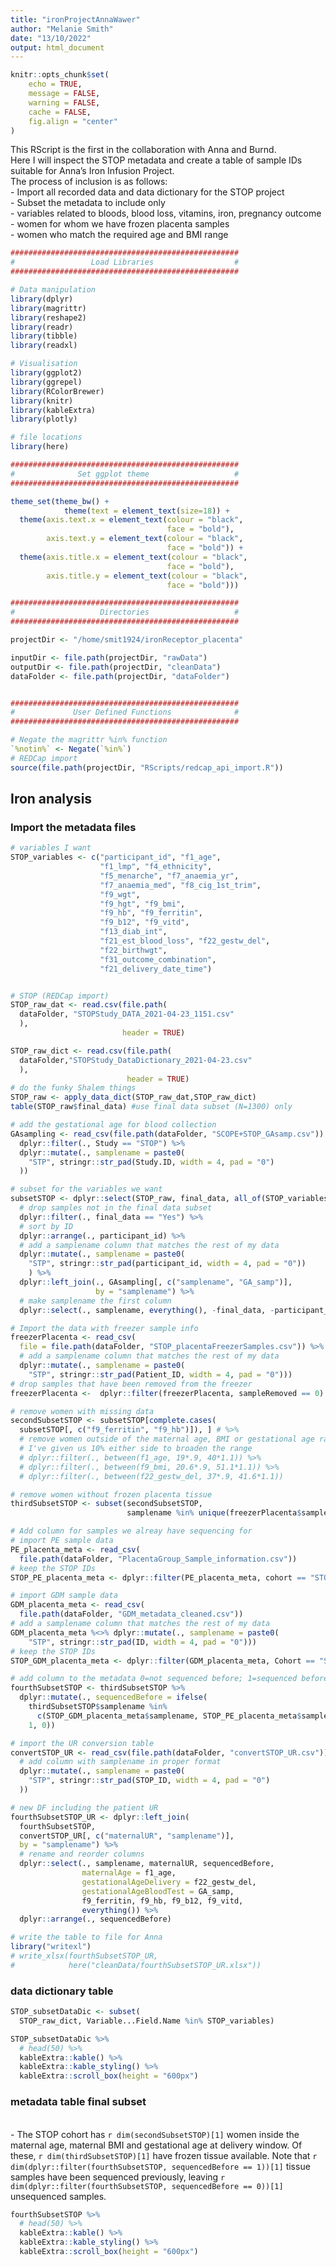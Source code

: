 ```yaml
---
title: "ironProjectAnnaWawer"
author: "Melanie Smith"
date: "13/10/2022"
output: html_document
---
```


```r
knitr::opts_chunk$set(
    echo = TRUE,
    message = FALSE,
    warning = FALSE,
    cache = FALSE,
    fig.align = "center"
)
```

This RScript is the first in the collaboration with Anna and Burnd.  
Here I will inspect the STOP metadata and create a table of sample IDs suitable for Anna's Iron Infusion Project.  
The process of inclusion is as follows:  
  - Import all recorded data and data dictionary for the STOP project  
  - Subset the metadata to include only  
    - variables related to bloods, blood loss, vitamins, iron, pregnancy outcome  
    - women for whom we have frozen placenta samples  
    - women who match the required age and BMI range  

```r

###################################################
#                 Load Libraries                  #
###################################################

# Data manipulation
library(dplyr)
library(magrittr)
library(reshape2)
library(readr)
library(tibble)
library(readxl)

# Visualisation
library(ggplot2)
library(ggrepel)
library(RColorBrewer)
library(knitr)
library(kableExtra)
library(plotly)

# file locations
library(here)

###################################################
#              Set ggplot theme                   #
###################################################

theme_set(theme_bw() +
            theme(text = element_text(size=18)) +
  theme(axis.text.x = element_text(colour = "black",
                                   face = "bold"),
        axis.text.y = element_text(colour = "black",
                                   face = "bold")) +
  theme(axis.title.x = element_text(colour = "black",
                                   face = "bold"),
        axis.title.y = element_text(colour = "black",
                                   face = "bold")))

###################################################
#                   Directories                   #
###################################################

projectDir <- "/home/smit1924/ironReceptor_placenta"

inputDir <- file.path(projectDir, "rawData")
outputDir <- file.path(projectDir, "cleanData")
dataFolder <- file.path(projectDir, "dataFolder")


###################################################
#             User Defined Functions              #
###################################################

# Negate the magrittr %in% function
`%notin%` <- Negate(`%in%`)
# REDCap import
source(file.path(projectDir, "RScripts/redcap_api_import.R"))
```

## Iron analysis {.tabset}
### Import the metadata files

```r

# variables I want
STOP_variables <- c("participant_id", "f1_age",
                    "f1_lmp", "f4_ethnicity",
                    "f5_menarche", "f7_anaemia_yr", 
                    "f7_anaemia_med", "f8_cig_1st_trim",
                    "f9_wgt",
                    "f9_hgt", "f9_bmi", 
                    "f9_hb", "f9_ferritin",
                    "f9_b12", "f9_vitd",
                    "f13_diab_int",
                    "f21_est_blood_loss", "f22_gestw_del",
                    "f22_birthwgt",
                    "f31_outcome_combination",
                    "f21_delivery_date_time")


# STOP (REDCap import)
STOP_raw_dat <- read.csv(file.path(
  dataFolder, "STOPStudy_DATA_2021-04-23_1151.csv"
  ),
                         header = TRUE)

STOP_raw_dict <- read.csv(file.path(
  dataFolder,"STOPStudy_DataDictionary_2021-04-23.csv"
  ),
                          header = TRUE)
# do the funky Shalem things
STOP_raw <- apply_data_dict(STOP_raw_dat,STOP_raw_dict)
table(STOP_raw$final_data) #use final data subset (N=1300) only

# add the gestational age for blood collection
GAsampling <- read_csv(file.path(dataFolder, "SCOPE+STOP_GAsamp.csv")) %>% 
  dplyr::filter(., Study == "STOP") %>% 
  dplyr::mutate(., samplename = paste0(
    "STP", stringr::str_pad(Study.ID, width = 4, pad = "0")
  ))

# subset for the variables we want
subsetSTOP <- dplyr::select(STOP_raw, final_data, all_of(STOP_variables)) %>%
  # drop samples not in the final data subset
  dplyr::filter(., final_data == "Yes") %>% 
  # sort by ID
  dplyr::arrange(., participant_id) %>% 
  # add a samplename column that matches the rest of my data
  dplyr::mutate(., samplename = paste0(
    "STP", stringr::str_pad(participant_id, width = 4, pad = "0"))
    ) %>%
  dplyr::left_join(., GAsampling[, c("samplename", "GA_samp")],
                   by = "samplename") %>% 
  # make samplename the first column
  dplyr::select(., samplename, everything(), -final_data, -participant_id)

# Import the data with freezer sample info
freezerPlacenta <- read_csv(
  file = file.path(dataFolder, "STOP_placentaFreezerSamples.csv")) %>% 
  # add a samplename column that matches the rest of my data
  dplyr::mutate(., samplename = paste0(
    "STP", stringr::str_pad(Patient_ID, width = 4, pad = "0")))
# drop samples that have been removed from the freezer
freezerPlacenta <-  dplyr::filter(freezerPlacenta, sampleRemoved == 0)

# remove women with missing data
secondSubsetSTOP <- subsetSTOP[complete.cases(
  subsetSTOP[, c("f9_ferritin", "f9_hb")]), ] # %>% 
  # remove women outside of the maternal age, BMI or gestational age range
  # I've given us 10% either side to broaden the range
  # dplyr::filter(., between(f1_age, 19*.9, 40*1.1)) %>% 
  # dplyr::filter(., between(f9_bmi, 20.6*.9, 51.1*1.1)) %>% 
  # dplyr::filter(., between(f22_gestw_del, 37*.9, 41.6*1.1))

# remove women without frozen placenta tissue
thirdSubsetSTOP <- subset(secondSubsetSTOP,
                          samplename %in% unique(freezerPlacenta$samplename))

# Add column for samples we alreay have sequencing for
# import PE sample data
PE_placenta_meta <- read_csv(
  file.path(dataFolder, "PlacentaGroup_Sample_information.csv")) 
# keep the STOP IDs
STOP_PE_placenta_meta <- dplyr::filter(PE_placenta_meta, cohort == "STOP")

# import GDM sample data
GDM_placenta_meta <- read_csv(
  file.path(dataFolder, "GDM_metadata_cleaned.csv")) 
# add a samplename column that matches the rest of my data
GDM_placenta_meta %<>% dplyr::mutate(., samplename = paste0(
    "STP", stringr::str_pad(ID, width = 4, pad = "0")))
# keep the STOP IDs
STOP_GDM_placenta_meta <- dplyr::filter(GDM_placenta_meta, Cohort == "STOP")

# add column to the metadata 0=not sequenced before; 1=sequenced before
fourthSubsetSTOP <- thirdSubsetSTOP %>%
  dplyr::mutate(., sequencedBefore = ifelse(
    thirdSubsetSTOP$samplename %in% 
      c(STOP_GDM_placenta_meta$samplename, STOP_PE_placenta_meta$samplename),
    1, 0))

# import the UR conversion table
convertSTOP_UR <- read_csv(file.path(dataFolder, "convertSTOP_UR.csv")) %>% 
  # add column with samplename in proper format
  dplyr::mutate(., samplename = paste0(
    "STP", stringr::str_pad(STOP_ID, width = 4, pad = "0")
  ))

# new DF including the patient UR
fourthSubsetSTOP_UR <- dplyr::left_join(
  fourthSubsetSTOP,
  convertSTOP_UR[, c("maternalUR", "samplename")],
  by = "samplename") %>% 
  # rename and reorder columns
  dplyr::select(., samplename, maternalUR, sequencedBefore,
                maternalAge = f1_age, 
                gestationalAgeDelivery = f22_gestw_del,
                gestationalAgeBloodTest = GA_samp, 
                f9_ferritin, f9_hb, f9_b12, f9_vitd,
                everything()) %>% 
  dplyr::arrange(., sequencedBefore)

# write the table to file for Anna
library("writexl")
# write_xlsx(fourthSubsetSTOP_UR,
#            here("cleanData/fourthSubsetSTOP_UR.xlsx"))

```

### data dictionary table

```r

STOP_subsetDataDic <- subset(
  STOP_raw_dict, Variable...Field.Name %in% STOP_variables)

STOP_subsetDataDic %>%
  # head(50) %>%
  kableExtra::kable() %>%
  kableExtra::kable_styling() %>%
  kableExtra::scroll_box(height = "600px")

```

### metadata table final subset

<br/>
- The STOP cohort has `r dim(secondSubsetSTOP)[1]` women inside the maternal age, maternal BMI and gestational age at delivery window. Of these, `r dim(thirdSubsetSTOP)[1]` have frozen tissue available. Note that `r dim(dplyr::filter(fourthSubsetSTOP, sequencedBefore == 1))[1]` tissue samples have been sequenced previously, leaving `r dim(dplyr::filter(fourthSubsetSTOP, sequencedBefore == 0))[1]` unsequenced samples.
<br/>

```r

fourthSubsetSTOP %>%
  # head(50) %>%
  kableExtra::kable() %>%
  kableExtra::kable_styling() %>%
  kableExtra::scroll_box(height = "600px")

```
